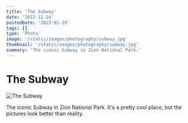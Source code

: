 ```yaml
---
title: 'The Subway'
date: '2012-11-24'
postedDate: '2023-01-19'
tags: []
type: 'Photo'
image: '/static/images/photography/subway.jpg'
thumbnail: '/static/images/photography/subway.jpg'
summary: 'The iconic Subway in Zion National Park.'
---
```


# The Subway

![The Subway](/static/images/photography/subway.jpg)

The iconic Subway in Zion National Park. It's a pretty cool place, but the pictures look better than reality.
